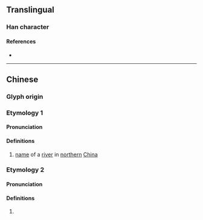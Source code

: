 {{character info}}
==Translingual==

===Han character===
{{Han char|rn=85|rad=水|as=16|sn=19|four=30132|canj=EYWV|ids=⿰氵褱}}

====References====
* {{Han ref|kx=0660.160|dkj=18668|dj=1070.090|hdz=31784.150|uh=7024|ud=28708|bh=F266|bd=62054}}

----

==Chinese==
{{zh-forms}}

===Glyph origin===
{{Han compound|水|褱|c1=s|c2=p|t1=water|ls=psc}}

===Etymology 1===

====Pronunciation====
{{zh-pron
|m=huái
|c=waai4
|mc=y
|oc=y
|ma=
|cat=pn
}}

====Definitions====
{{zh-hanzi}}

# [[name]] of a [[river]] in [[northern]] [[China]]

===Etymology 2===

====Pronunciation====
{{zh-pron
|m=wāi
|c=waai1
|ma=
|cat=a
}}

====Definitions====
{{zh-hanzi}}

# {{zh-only|溛瀤|(of water) [[uneven]], not [[flat]]}}